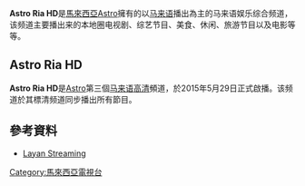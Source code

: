 {{expand|time=2016-02-03T09:46:49+00:00}}
{{unreferenced|time=2016-02-03T09:46:49+00:00}}
{{TV channel}}
{{pathnav|Astro頻道}}
{{頻道資訊
| 頻道名稱         = Astro Ria HD
| 頻道圖片檔案     = Astro Ria.png
| 頻道圖片尺寸     = 
| 頻道圖片名稱     = 
| 所屬國家         = {{MYS}}
| 所屬國家或地區   = 
| 總部所在         = {{flagicon image|Flag of Kuala Lumpur, Malaysia.svg}} [[吉隆坡|吉隆坡]]
| 播放地區         = {{MYS}}、{{SIN}}
| 成立日期         = 
| 試播日期         = 
| 開播日期         = 1996年6月1日（标清）<br>2015年5月29日（高清）
| 停播日期         = 2021年4月12日（标清）
| 頻道語言         = [[马来语|马来语]]  
| 頻道呼號         =  
| 頻道類別         = 马来语娱乐综合频道
| 視頻格式         = （[[标清|标清]]）16:9 [[576i|576i]]<br>（[[高清|高清]]）16:9 [[1080i|1080i]]
| 收視率           = 
| 收視率調查時間   = 
| 收視率資料來源   = 
| 頻道口號         = Dunia Hiburan Anda
| 擁有者           = [[Astro控股私人有限公司|Astro]]
| 持股者           = 
| 前頻道名稱       = 
| 被取代名稱       = 
| 集團同類頻道     = [[Astro_Prima|Astro Prima]]<br>[[Astro_Oasis|Astro Oasis]]<br>[[Astro_Warna|Astro Warna]]<br>[[Astro_Citra|Astro Citra]]<br>[[Astro_TVIQ|Astro TVIQ]]<br>[[Astro_Ceria|Astro Ceria]]<br>[[Naura_HD|Naura HD]]
| 重播服務頻道     = 
| 頻道官方網站     = 
| 備註             = 
| 衛星電視供應商01 = [[马来西亚|马来西亚]][[Astro频道列表|Astro]]
| 衛星電視頻道數01 = 頻道104（高清）
| 衛星電視供應商02 = [[马来西亚|马来西亚]][[Astro_NJOI|NJOI]]
| 衛星電視頻道數02 = 频道104（高清）
| 有線電視供應商01 = [[新加坡|新加坡]][[w:en:Singtel_TV|Singtel TV]]
| 有線電視頻道數01 = 頻道608（高清）
|}}

'''Astro Ria HD'''是[[馬來西亞|馬來西亞]][[Astro控股私人有限公司|Astro]]擁有的以[[马来语|马来语]]播出為主的马来语娱乐综合频道，该频道主要播出来的本地圈电视剧、综艺节目、美食、休闲、旅游节目以及电影等等。

== Astro Ria HD ==
'''Astro Ria HD'''是[[Astro控股私人有限公司|Astro]]第三個[[马来语|马来语]][[高清|高清]]頻道，於2015年5月29日正式啟播。该频道於其標清频道同步播出所有節目。

==參考資料==

{{Astro频道}}

[[Category:馬來西亞電視台|Category:馬來西亞電視台]]

* [http://www.layanstreaming.com/2016/08/live-streaming-astro-ria-astro-maya-hd.html Layan Streaming]{{Wayback|url=http://www.layanstreaming.com/2016/08/live-streaming-astro-ria-astro-maya-hd.html |date=20170112173743 }}